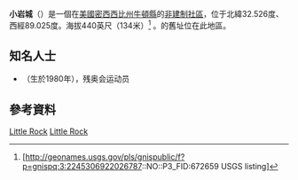 '''小岩城'''（{{lang-en|Little Rock}}）是一個在[[美國|美國]][[密西西比州|密西西比州]][[牛頓縣_(密西西比州)|牛頓縣]]的[[非建制地區|非建制社區]]，位于北緯32.526度、西經89.025度。海拔440英尺（134米）<ref>[http://geonames.usgs.gov/pls/gnispublic/f?p=gnispq:3:2245306922026787::NO::P3_FID:672659 USGS listing]</ref> 。{{le|比尤拉哈伯德中學|Beulah Hubbard High School}}的舊址位在此地區。

==知名人士==
*{{le|科爾特尼·克莱蒙斯|Kortney Clemons}}（生於1980年），残奥会运动员

{{coord|32|31|34|N|89|01|31|W|type:city_region:US-MS_source:GNIS-enwiki|display=title}}

== 參考資料 ==
<references/>

[[Category:牛頓縣非建制地區_(密西西比州)|Little Rock]]
[[Category:密西西比州非建制地區|Little Rock]]
